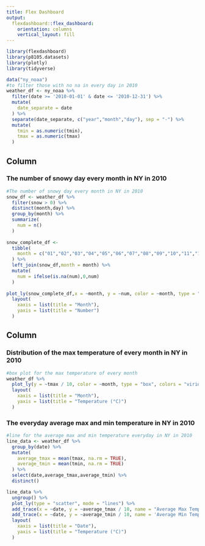 ```yaml
---
title: Flex Dashboard
output: 
  flexdashboard::flex_dashboard:
    orientation: columns
    vertical_layout: fill
---
```


```r
library(flexdashboard)
library(p8105.datasets)
library(plotly)
library(tidyverse)
```

```r
data("ny_noaa")
#to filter those with no na in every day in 2010
weather_df <- ny_noaa %>%
  filter(date >= '2010-01-01' & date <= '2010-12-31') %>%
  mutate(
    date_separate = date
  ) %>%
  separate(date_separate, c("year","month","day"), sep = "-") %>%
  mutate(
    tmin = as.numeric(tmin),
    tmax = as.numeric(tmax)
  )
```


Column {data-width=500}
-----------------------------------------------------------------------

### The number of snowy day every month in NY in 2010

```r
#The number of snowy day every month in NY in 2010
snow_df <- weather_df %>%
  filter(snow > 0) %>%
  distinct(month,day) %>%
  group_by(month) %>%
  summarize(
    num = n()
  )
  
snow_complete_df <- 
  tibble(
    month = c("01","02","03","04","05","06","07","08","09","10","11","12")
  ) %>%
  left_join(snow_df,month = month) %>%
  mutate(
    num = ifelse(is.na(num),0,num)
  )
  
plot_ly(snow_complete_df,x = ~month, y = ~num, color = ~month, type = "bar", colors = "viridis") %>%
  layout(
    xaxis = list(title = "Month"),
    yaxis = list(title = "Number")
  )
```

Column {data-width=500}
-----------------------------------------------------------------------

### Distribution of the max temperature of every month in NY in 2010

```r
#box plot for the max temperature of every month
weather_df %>%
  plot_ly(y = ~tmax / 10, color = ~month, type = "box", colors = "viridis") %>%
  layout(
    xaxis = list(title = "Month"),
    yaxis = list(title = "Temperature (°C)")
  )
```

### The everyday average max and min temperature in NY in 2010

```r
#line for the average max and min temperature everyday in NY in 2010
line_data <- weather_df %>%
  group_by(date) %>%
  mutate(
    average_tmax = mean(tmax, na.rm = TRUE),
    average_tmin = mean(tmin, na.rm = TRUE)
  ) %>% 
  select(date,average_tmax,average_tmin) %>%
  distinct()

line_data %>%
  ungroup() %>%
  plot_ly(type = "scatter", mode = "lines") %>%
  add_trace(x = ~date, y = ~average_tmax / 10, name = "Average Max Temperature") %>% 
  add_trace(x = ~date, y = ~average_tmin / 10, name = 'Average Min Temperature') %>%
  layout(
    xaxis = list(title = "Date"),
    yaxis = list(title = "Temperature (°C)")
  )
```

